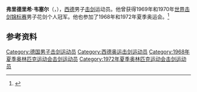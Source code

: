 '''弗里德里希·韦塞尔'''（{{lang-de|Friedrich Wessel}}，{{bd|1945年|4月29日|}}），[[西德|西德]]男子[[击剑|击剑]]运动员。他曾获得1969年和1970年[[世界击剑锦标赛|世界击剑锦标赛]]男子花剑个人冠军。他也参加了1968年和1972年夏季奥运会。<ref>{{Cite web|title=Friedrich WESSEL|url=https://www.olympic.org/friedrich-wessel|accessdate=2021-03-08|date=2021-03-06|work=International Olympic Committee|language=en}}</ref>

== 参考资料 ==
{{reflist}}

{{世界击剑锦标赛男子花剑个人冠军}}

{{Authority control}}
{{DEFAULTSORT:Wessel}}
[[Category:德国男子击剑运动员|Category:德国男子击剑运动员]]
[[Category:西德奥运击剑运动员|Category:西德奥运击剑运动员]]
[[Category:1968年夏季奥林匹克运动会击剑运动员|Category:1968年夏季奥林匹克运动会击剑运动员]]
[[Category:1972年夏季奥林匹克运动会击剑运动员|Category:1972年夏季奥林匹克运动会击剑运动员]]

{{德国人物小作品}}